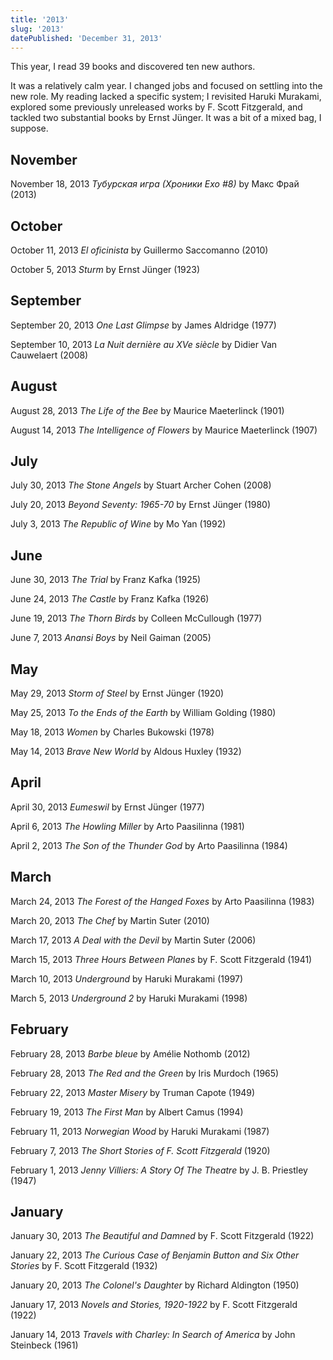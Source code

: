 ```yaml
---
title: '2013'
slug: '2013'
datePublished: 'December 31, 2013'
---
```


This year, I read 39 books and discovered ten new authors.

It was a relatively calm year. I changed jobs and focused on settling into the
new role. My reading lacked a specific system; I revisited Haruki Murakami,
explored some previously unreleased works by F. Scott Fitzgerald, and tackled
two substantial books by Ernst Jünger. It was a bit of a mixed bag, I suppose.

## November

November 18, 2013 _Тубурская игра (Хроники Ехо #8)_ by Макс Фрай (2013)

## October

October 11, 2013 _El oficinista_ by Guillermo Saccomanno (2010)

October 5, 2013 _Sturm_ by Ernst Jünger (1923)

## September

September 20, 2013 _One Last Glimpse_ by James Aldridge (1977)

September 10, 2013 _La Nuit dernière au XVe siècle_ by Didier Van Cauwelaert
(2008)

## August

August 28, 2013 _The Life of the Bee_ by Maurice Maeterlinck (1901)

August 14, 2013 _The Intelligence of Flowers_ by Maurice Maeterlinck (1907)

## July

July 30, 2013 _The Stone Angels_ by Stuart Archer Cohen (2008)

July 20, 2013 _Beyond Seventy: 1965-70_ by Ernst Jünger (1980)

July 3, 2013 _The Republic of Wine_ by Mo Yan (1992)

## June

June 30, 2013 _The Trial_ by Franz Kafka (1925)

June 24, 2013 _The Castle_ by Franz Kafka (1926)

June 19, 2013 _The Thorn Birds_ by Colleen McCullough (1977)

June 7, 2013 _Anansi Boys_ by Neil Gaiman (2005)

## May

May 29, 2013 _Storm of Steel_ by Ernst Jünger (1920)

May 25, 2013 _To the Ends of the Earth_ by William Golding (1980)

May 18, 2013 _Women_ by Charles Bukowski (1978)

May 14, 2013 _Brave New World_ by Aldous Huxley (1932)

## April

April 30, 2013 _Eumeswil_ by Ernst Jünger (1977)

April 6, 2013 _The Howling Miller_ by Arto Paasilinna (1981)

April 2, 2013 _The Son of the Thunder God_ by Arto Paasilinna (1984)

## March

March 24, 2013 _The Forest of the Hanged Foxes_ by Arto Paasilinna (1983)

March 20, 2013 _The Chef_ by Martin Suter (2010)

March 17, 2013 _A Deal with the Devil_ by Martin Suter (2006)

March 15, 2013 _Three Hours Between Planes_ by F. Scott Fitzgerald (1941)

March 10, 2013 _Underground_ by Haruki Murakami (1997)

March 5, 2013 _Underground 2_ by Haruki Murakami (1998)

## February

February 28, 2013 _Barbe bleue_ by Amélie Nothomb (2012)

February 28, 2013 _The Red and the Green_ by Iris Murdoch (1965)

February 22, 2013 _Master Misery_ by Truman Capote (1949)

February 19, 2013 _The First Man_ by Albert Camus (1994)

February 11, 2013 _Norwegian Wood_ by Haruki Murakami (1987)

February 7, 2013 _The Short Stories of F. Scott Fitzgerald_ (1920)

February 1, 2013 _Jenny Villiers: A Story Of The Theatre_ by J. B. Priestley
(1947)

## January

January 30, 2013 _The Beautiful and Damned_ by F. Scott Fitzgerald (1922)

January 22, 2013 _The Curious Case of Benjamin Button and Six Other Stories_ by
F. Scott Fitzgerald (1932)

January 20, 2013 _The Colonel's Daughter_ by Richard Aldington (1950)

January 17, 2013 _Novels and Stories, 1920-1922_ by F. Scott Fitzgerald (1922)

January 14, 2013 _Travels with Charley: In Search of America_ by John Steinbeck
(1961)
